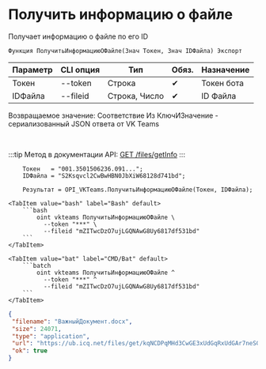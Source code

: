 ﻿---
sidebar_position: 3
description: Получить информацию о файле и другие функции для работы с VKTeams в Открытом пакете интеграций - бесплатной open-source библиотеке интеграций для 1С:Предприятие 8, OneScript и CLI
keywords: [1C, 1С, 1С:Предприятие, 1С:Предприятие 8.3, API, Интеграция, Сервисы, Обмен, OneScript, CLI, VKTeams]
---


# Получить информацию о файле
 Получает информацию о файле по его ID



`Функция ПолучитьИнформациюОФайле(Знач Токен, Знач IDФайла) Экспорт`

  | Параметр | CLI опция | Тип | Обяз. | Назначение |
  |-|-|-|-|-|
  | Токен | --token | Строка | &#x2714; | Токен бота |
  | IDФайла | --fileid | Строка, Число | &#x2714; | ID Файла |

  
  Возвращаемое значение:   Соответствие Из КлючИЗначение - сериализованный JSON ответа от VK Teams

<br/>

:::tip
Метод в документации API: [GET /files/getInfo](https://teams.vk.com/botapi/#/files/get_files_getInfo)
:::
<br/>



```bsl title="Пример использования для 1С:Предприятие/OneScript"
    Токен   = "001.3501506236.091...";
    IDФайла = "S2Ksqvcl2CwBwHBN0JbXiW68128d741bd";

    Результат = OPI_VKTeams.ПолучитьИнформациюОФайле(Токен, IDФайла);
```
    

 <Tabs>
  
    <TabItem value="bash" label="Bash" default>
        ```bash
            oint vkteams ПолучитьИнформациюОФайле \
              --token "***" \
              --fileid "mZITwcDzO7ujLGQNAwG8Uy6817df531bd"
        ```
    </TabItem>
  
    <TabItem value="bat" label="CMD/Bat" default>
        ```batch
            oint vkteams ПолучитьИнформациюОФайле ^
              --token "***" ^
              --fileid "mZITwcDzO7ujLGQNAwG8Uy6817df531bd"
        ```
    </TabItem>
</Tabs>


```json title="Результат"
{
 "filename": "ВажныйДокумент.docx",
 "size": 24071,
 "type": "application",
 "url": "https://ub.icq.net/files/get/kqNCDPqMHd3CwGE3xUdGqRxUdGAr7neSGTqd7Gz03QfixOKjJSz9E4A1rHmhl1GdDMg1RXw8oI4Vn3hGWWwbmIbw7gWiSlulz1Z7j2Ai3ZMBIScnRvTGrBuAH1izuc5IoKL5FSZdeu6SL29x7Sxae0oGgfxUdG/%D0%92%D0%B0%D0%B6%D0%BD%D1%8B%D0%B9%D0%94%D0%BE%D0%BA%D1%83%D0%BC%D0%B5%D0%BD%D1%82.docx",
 "ok": true
}
```

